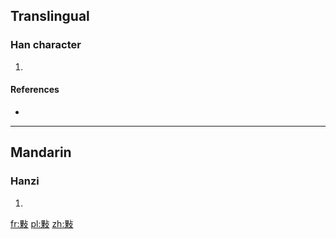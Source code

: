 ==Translingual==

===Han character===
{{Han char|rn=66|rad=攴|as=08|sn=12|four=6194<sub>7</sub>|canj=田木卜水 (WDYE)|ids=⿰[[果]][[攴]]}}

# {{defn|Han|sort=攴08}}

====References====
* {{Han ref|kx=0473.020|dkj=13270|dj=0826.050|hdz=21464.090|uh=6564|ud=25956|bh=D975|bd=55669}}

----

==Mandarin==

===Hanzi===
{{cmn-hanzi|pin=[[diāo]] ([[diao1]]), [[duī]] ([[dui1]]), [[duì]] ([[dui4]]), [[kě]] ([[ke3]]), [[tuán]] ([[tuan2]]), [[tún]] ([[tun2]])|wg=tiao<sup>1</sup>, tui<sup>1</sup>, tui<sup>4</sup>, k'o<sup>3</sup>, t'uan<sup>2</sup>, t'un<sup>2</sup>}}

# {{defn|lang=cmn|sort=攴08}}

[[fr:敤]]
[[pl:敤]]
[[zh:敤]]
